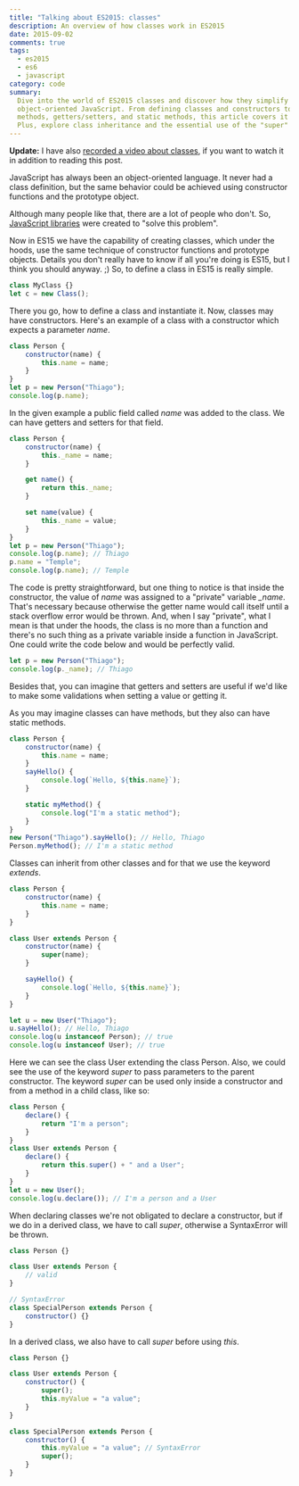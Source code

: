 ```yaml
---
title: "Talking about ES2015: classes"
description: An overview of how classes work in ES2015
date: 2015-09-02
comments: true
tags:
  - es2015
  - es6
  - javascript
category: code
summary:
  Dive into the world of ES2015 classes and discover how they simplify
  object-oriented JavaScript. From defining classes and constructors to adding
  methods, getters/setters, and static methods, this article covers it all.
  Plus, explore class inheritance and the essential use of the "super" keyword.
---
```


**Update:** I have also
[recorded a video about classes](https://youtu.be/p1jCfPIBh0M), if you want to
watch it in addition to reading this post.

JavaScript has always been an object-oriented language. It never had a class
definition, but the same behavior could be achieved using constructor functions
and the prototype object.

Although many people like that, there are a lot of people who don't. So,
[JavaScript libraries](http://jsclass.jcoglan.com/) were created to "solve this
problem".

Now in ES15 we have the capability of creating classes, which under the hoods,
use the same technique of constructor functions and prototype objects. Details
you don't really have to know if all you're doing is ES15, but I think you
should anyway. ;) So, to define a class in ES15 is really simple.

```js
class MyClass {}
let c = new Class();
```

There you go, how to define a class and instantiate it. Now, classes may have
constructors. Here's an example of a class with a constructor which expects a
parameter _name_.

```js
class Person {
	constructor(name) {
		this.name = name;
	}
}
let p = new Person("Thiago");
console.log(p.name);
```

In the given example a public field called _name_ was added to the class. We can
have getters and setters for that field.

```js
class Person {
	constructor(name) {
		this._name = name;
	}

	get name() {
		return this._name;
	}

	set name(value) {
		this._name = value;
	}
}
let p = new Person("Thiago");
console.log(p.name); // Thiago
p.name = "Temple";
console.log(p.name); // Temple
```

The code is pretty straightforward, but one thing to notice is that inside the
constructor, the value of _name_ was assigned to a "private" variable _\_name_.
That's necessary because otherwise the getter name would call itself until a
stack overflow error would be thrown. And, when I say "private", what I mean is
that under the hoods, the class is no more than a function and there's no such
thing as a private variable inside a function in JavaScript. One could write the
code below and would be perfectly valid.

```js
let p = new Person("Thiago");
console.log(p._name); // Thiago
```

Besides that, you can imagine that getters and setters are useful if we'd like
to make some validations when setting a value or getting it.

As you may imagine classes can have methods, but they also can have static
methods.

```js
class Person {
	constructor(name) {
		this.name = name;
	}
	sayHello() {
		console.log(`Hello, ${this.name}`);
	}

	static myMethod() {
		console.log("I'm a static method");
	}
}
new Person("Thiago").sayHello(); // Hello, Thiago
Person.myMethod(); // I'm a static method
```

Classes can inherit from other classes and for that we use the keyword
_extends_.

```js
class Person {
	constructor(name) {
		this.name = name;
	}
}

class User extends Person {
	constructor(name) {
		super(name);
	}

	sayHello() {
		console.log(`Hello, ${this.name}`);
	}
}

let u = new User("Thiago");
u.sayHello(); // Hello, Thiago
console.log(u instanceof Person); // true
console.log(u instanceof User); // true
```

Here we can see the class User extending the class Person. Also, we could see
the use of the keyword _super_ to pass parameters to the parent constructor. The
keyword _super_ can be used only inside a constructor and from a method in a
child class, like so:

```js
class Person {
	declare() {
		return "I'm a person";
	}
}
class User extends Person {
	declare() {
		return this.super() + " and a User";
	}
}
let u = new User();
console.log(u.declare()); // I'm a person and a User
```

When declaring classes we're not obligated to declare a constructor, but if we
do in a derived class, we have to call _super_, otherwise a SyntaxError will be
thrown.

```js
class Person {}

class User extends Person {
	// valid
}

// SyntaxError
class SpecialPerson extends Person {
	constructor() {}
}
```

In a derived class, we also have to call _super_ before using _this_.

```js
class Person {}

class User extends Person {
	constructor() {
		super();
		this.myValue = "a value";
	}
}

class SpecialPerson extends Person {
	constructor() {
		this.myValue = "a value"; // SyntaxError
		super();
	}
}
```
